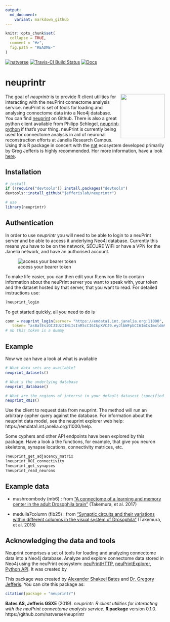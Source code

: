 ```yaml
---
output:
  md_document:
    variant: markdown_github
---
```


<!-- README.md is generated from README.Rmd. Please edit that file -->

```r
knitr::opts_chunk$set(
  collapse = TRUE,
  comment = "#>",
  fig.path = "README-"
)
```
[![natverse](https://img.shields.io/badge/natverse-Part%20of%20the%20natverse-a241b6)](https://natverse.github.io)
[![Travis-CI Build Status](https://api.travis-ci.org/jefferislab/neuprintr.svg?branch=master)](https://travis-ci.org/jefferislab/neuprintr)
[![Docs](https://img.shields.io/badge/docs-100%25-brightgreen.svg)](http://jefferislab.github.io/neuprintr/reference/)

# neuprintr
<img src="man/figures/logo.svg" align="right" height="139" /> 

The goal of *neuprintr* is to provide R client utilities for interacting with the neuPrint connectome analysis service. neuPrint is set of tools for loading and analysing connectome data into a Neo4j database. You can find [neuprint](https://github.com/connectome-neuprint/neuPrint) on Github. There is also a great python client available from Philipp Schlegel, [neuprint-python](https://github.com/schlegelp/neuprint-python) if that's your thing. neuPrint is currently being used for connectome analysis in aid of neuronal reconstruction efforts at Janelia Research Campus. Using this R package in concert with the [nat](https://github.com/jefferis/nat) ecosystem developed primarily by Greg Jefferis is highly recommended. Hor more information, have a look [here](https://neuprint.janelia.org/help).

## Installation

```r
# install
if (!require("devtools")) install.packages("devtools")
devtools::install_github("jefferislab/neuprintr")

# use 
library(neuprintr)
```

## Authentication

In order to use *neuprintr* you will need to be able to login to a neuPrint server and be able to access it underlying Neo4j database. Currently this means you have to be on the network, SECURE WiFi or have a VPN for the Janelia network, and have an authorised account.

![access your bearer token](https://raw.githubusercontent.com/jefferislab/neuprintr/master/inst/images/bearertoken.png)

To make life easier, you can then edit your R.environ file to contain information about the neuPrint server you want to speak with, your token and the dataset hosted by that server, that you want to read. For detailed instructions use:

```r
?neuprint_login
```

To get started quickly, all you need to do is

```r
conn = neuprint_login(server= "https://emdata1.int.janelia.org:11000",
   token= "asBatEsiOIJIUzI1NiIsInR5cCI6IkpXVCJ9.eyJlbWFpbCI6ImIsImxldmVsIjoicmVhZHdyaXRlIiwiaW1hZ2UtdXJsIjoiaHR0cHM7Ly9saDQuZ29vZ2xldXNlcmNvbnRlbnQuY29tLy1QeFVrTFZtbHdmcy9BQUFBQUFBQUFBDD9BQUFBQUFBQUFBQS9BQ0hpM3JleFZMeEI4Nl9FT1asb0dyMnV0QjJBcFJSZlI6MTczMjc1MjU2HH0.jhh1nMDBPl5A1HYKcszXM518NZeAhZG9jKy3hzVOWEU")
# nb this token is a dummy
```

## Example

Now we can have a look at what is available

```r
# What data sets are available?
neuprint_datasets()

# What's the underlying database
neuprint_database()

# What are the regions of interrst in your default datasest (specified in R.environ, see ?neuprint_login)
neuprint_ROIs()
```

Use the client to request data from neuprint. The \code{neuprint_fetch_custom} method will run an arbitrary cypher query against the database. For information about the neuprint data model, see the neuprint explorer web help: https://emdata1.int.janelia.org:11000/help.

Some cyphers and other API endpoints have been explored by this package. Have a look a the functions, for example, that give you neuron skeletons, synapse locations, connectivity matrices, etc.

```r
?neuprint_get_adjacency_matrix
?neuprint_ROI_connectivity
?neuprint_get_synapses
?neuprint_read_neurons
```

## Example data

* mushroombody (mb6) : from ["A connectome of a learning and memory center in the adult Drosophila brain"](https://elifesciences.org/articles/26975) (Takemura, et al. 2017)

* medulla7column (fib25) : from ["Synaptic circuits and their variations within different columns in the visual system of Drosophila"](https://www.pnas.org/content/112/44/13711) (Takemura, et al. 2015)

## Acknowledging the data and tools

Neuprint comprises a set of tools for loading and analyzing connectome data into a Neo4j database. Analyze and explore connectome data stored in Neo4j using the neuPrint ecosystem: [neuPrintHTTP](https://github.com/connectome-neuprint/neuPrintHTTP), [neuPrintExplorer](https://github.com/connectome-neuprint/neuPrintExplorer), [Python API](https://github.com/connectome-neuprint/neuprint-python). It was created by 


This package was created by [Alexander Shakeel Bates](https://scholar.google.com/citations?user=BOVTiXIAAAAJ&hl=en) and [Dr. Gregory Jefferis](https://en.wikipedia.org/wiki/Gregory_Jefferis). You can cite this package as:

```r
citation(package = "neuprintr")
```

**Bates AS, Jefferis GSXE** (2019). *neuprintr: R client utilities for interacting with the neuPrint connectome analysis service.* **R package** version 0.1.0. https://github.com/natverse/neuprintr
